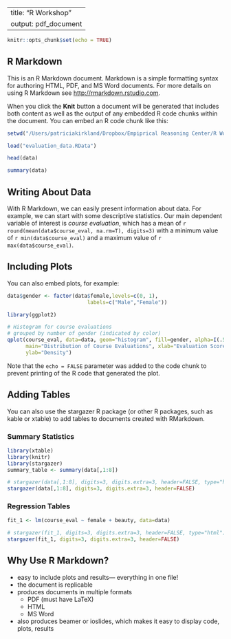 

---
title: "R Workshop"
output: pdf_document
---




```r
knitr::opts_chunk$set(echo = TRUE)
```

## R Markdown

This is an R Markdown document. Markdown is a simple formatting syntax for authoring HTML, PDF, and MS Word documents. For more details on using R Markdown see <http://rmarkdown.rstudio.com>.

When you click the **Knit** button a document will be generated that includes both content as well as the output of any embedded R code chunks within the document. You can embed an R code chunk like this:

```r
setwd("/Users/patriciakirkland/Dropbox/Empiprical Reasoning Center/R Workshop")

load("evaluation_data.RData")

head(data)

summary(data)
```

## Writing About Data

With R Markdown, we can easily present information about data.  For example, we can start with some descriptive statistics.  Our main dependent variable of interest is *course evaluation*, which has a mean of `r round(mean(data$course_eval, na.rm=T), digits=3)` with a minimum value of `r min(data$course_eval)` and a maximum value of `r max(data$course_eval)`.

## Including Plots

You can also embed plots, for example:

```r

data$gender <- factor(data$female,levels=c(0, 1),
                          labels=c("Male","Female")) 

library(ggplot2)

# Histogram for course evaluations
# grouped by number of gender (indicated by color)
qplot(course_eval, data=data, geom="histogram", fill=gender, alpha=I(.5), 
      main="Distribution of Course Evaluations", xlab="Evaluation Score", 
      ylab="Density")


```

Note that the `echo = FALSE` parameter was added to the code chunk to prevent printing of the R code that generated the plot.


## Adding Tables

You can also use the stargazer R package (or other R packages, such as kable or xtable) to add tables to documents created with RMarkdown. 


### Summary Statistics

```r

library(xtable)
library(knitr)
library(stargazer)
summary_table <- summary(data[,1:8])

# stargazer(data[,1:8], digits=3, digits.extra=3, header=FALSE, type="html")
stargazer(data[,1:8], digits=3, digits.extra=3, header=FALSE)
```


### Regression Tables

```r

fit_1 <- lm(course_eval ~ female + beauty, data=data)

# stargazer(fit_1, digits=3, digits.extra=3, header=FALSE, type="html")
stargazer(fit_1, digits=3, digits.extra=3, header=FALSE)
```

## Why Use R Markdown?

* easy to include plots and results--- everything in one file!
* the document is replicable
* produces documents in multiple formats
    + PDF (must have LaTeX)
    + HTML
    + MS Word
* also produces beamer or ioslides, which makes it easy to display code, plots, results




